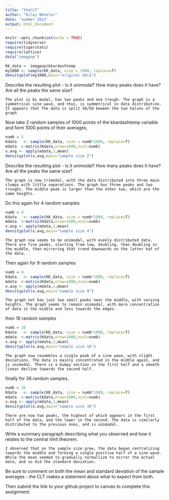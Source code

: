 ```yaml
---
title: "theCLT"
author: "Riley Wheeler"
date: 'Summer 2022' 
output: html_document
---
```

```r
knitr::opts_chunk$set(echo = TRUE)
require(tidyverse)
require(tigerstats)
require(lattice)
data("imagpop")
```

```r
KK_data <- imagpop$kkardashtemp
my1000 <- sample(KK_data, size = 1000, replace=T)
densityplot(my1000,main="original data")

```

Describe the resulting plot -  is it unimodal?  How many peaks does it have?  Are all the peaks the same size? 

    The plot is bi modal, has two peaks and one trough. The graph is a symmetrical sine wave, and thus, is symmetrical in data distribution. It appears that The data is split 50/50 beween the two halves of the graph

Now take 2 random samples of 1000 points of the kkardashtemp variable and form 1000 points of their averages,

```r
numb = 2
Kdata   <- sample(KK_data, size = numb*1000, replace=T)
mdata  <-matrix(Kdata,nrow=1000,ncol=numb)
x.avg <- apply(mdata,1,mean)
densityplot(x.avg,main="sample size 2")
```

Describe the resulting plot -  is it unimodal?  How many peaks does it have?  Are all the peaks the same size? 

    The graph is now trimodal, with the data distributed into three main clumps with little separations. The graph has three peaks and two troughs. The middle peak is larger than the other two, which are the same heights.

Do this again for 4 random samples

```r
numb = 4
Kdata   <- sample(KK_data, size = numb*1000, replace=T)
mdata  <-matrix(Kdata,nrow=1000,ncol=numb)
x.avg <- apply(mdata,1,mean)
densityplot(x.avg,main="sample size 4")
```
    The graph now seems to be unimodal, with evenly distributed data. There are five peaks, starting from low, doubling, then doubling in the middle, then mirroring that trend downwards on the latter haf of the data. 

Then again for 9 random samples

```r
numb = 9
Kdata   <- sample(KK_data, size = numb*1000, replace=T)
mdata  <-matrix(Kdata,nrow=1000,ncol=numb)
x.avg <- apply(mdata,1,mean)
densityplot(x.avg,main="sample size 9")
```

    The graph not has just two small peaks near the middle, with varying heights. The graph seems to remain unimodal, with more concentration of data in the middle and less towards the edges.

then 16 random samples

```r
numb = 16
Kdata   <- sample(KK_data, size = numb*1000, replace=T)
mdata  <-matrix(Kdata,nrow=1000,ncol=numb)
x.avg <- apply(mdata,1,mean)
densityplot(x.avg,main="sample size 16")
```

    The graph now resembles a single peak of a sine wave, with slight deviations. The data is mainly concentrated in the middle again, and is unimodal. There is a bumpy section in the first half and a smooth linear decline towards the second half.

finally for 36 random samples.

```r
numb = 36
Kdata   <- sample(KK_data, size = numb*1000, replace=T)
mdata  <-matrix(Kdata,nrow=1000,ncol=numb)
x.avg <- apply(mdata,1,mean)
densityplot(x.avg,main="sample size 36")
```

    There are now two peaks, the highest of which appears in the first half of the data, and the lower in the second. The data is similarly distributed to the previous ones, and is unimodal. 

Write a summary paragraph describing what you observed and how it relates to the central limit theorem.

    I observed that as the sample size grew, the data began centralizing towards the middle and forming a single positive half of a sine wave. While the mean seemed to gradually normallize to mirror the actual data, and so did the standard deviation.

Be sure to comment on both the mean and standard deviation of the sample averages - the CLT makes a statement about what to expect from both.

 

Then submit the link to your github project  to canvas to complete this assignment.